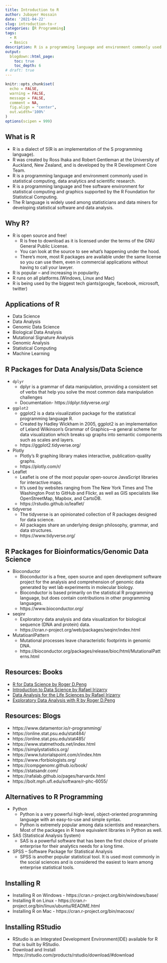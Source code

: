 ```yaml
---
title: Introduction to R 
author: Jubayer Hossain
date: '2021-04-22'
slug: introduction-to-r
categories: [R Programming]
tags:
  - R 
  - Basics
description: R is a programming language and environment commonly used in statistical computing, data analytics and scientific research.
output:
  blogdown::html_page:
    toc: true
    toc_depth: 6
# draft: true
---
```


```r
knitr::opts_chunk$set(
  echo = FALSE,
  warning = FALSE,
  message = FALSE,
  comment = NA,
  fig.align = "center",
  out.width='100%'
)
options(scipen = 999)
```

## What is R{.t}
- R is a dialect of S(R is an implementation of the S programming language).  
- R was created by Ross Ihaka and Robert Gentleman at the University of Auckland, New
Zealand, and is developed by the R Development Core Team. 
- R is a programming language and environment commonly used in statistical computing, data analytics and scientific research. 
- R is a programming language and free software environment for statistical computing and graphics supported by the R Foundation for Statistical Computing. 
- The R language is widely used among statisticians and data miners for developing statistical software and data analysis.

## Why R?{.t}
- R is open source and free! 
  - R is free to download as it is licensed under the terms of the GNU General Public License.
  - You can look at the source to see what’s happening under the hood.
  - There’s more, most R packages are available under the same license so you can use them, even in     commercial applications without having to call your lawyer. 

- R is popular – and increasing in popularity. 
- R runs on all platforms.(Windows, Linux and Mac) 
- R is being used by the biggest tech giants(google, facebook, microsoft, twitter)

## Applications of R{.t}
- Data Science
- Data Analysis
- Genomic Data Science
- Biological Data Analysis
- Mutational Signature Analysis
- Genomic Analysis
- Statistical Computing
- Machine Learning


## R Packages for Data Analysis/Data Science{.t}
- `dplyr`
  - dplyr is a grammar of data manipulation, providing a consistent set of verbs that help you solve  the most common data manipulation challenges
  - Documentation- https://dplyr.tidyverse.org/
- `ggplot2`
  - ggplot2 is a data visualization package for the statistical programming language R.
  - Created by Hadley Wickham in 2005, ggplot2 is an implementation of Leland Wilkinson's Grammar of Graphics—a general scheme for data visualization which breaks up graphs into semantic components such as scales and layers.
  - https://ggplot2.tidyverse.org/

- Plotly 
  - Plotly's R graphing library makes interactive, publication-quality graphs. 
  - https://plotly.com/r/
- Leaflet 
  - Leaflet is one of the most popular open-source JavaScript libraries for interactive maps.
  - It’s used by websites ranging from The New York Times and The Washington Post to GitHub and Flickr, as well as GIS specialists like OpenStreetMap, Mapbox, and CartoDB.
  - https://rstudio.github.io/leaflet/

- tidyverse
  - The tidyverse is an opinionated collection of R packages designed for data science.
  - All packages share an underlying design philosophy, grammar, and data structures.
  - https://www.tidyverse.org/ 
  

## R Packages for Bioinformatics/Genomic Data Science{.t}
- Bioconductor
  - Bioconductor is a free, open source and open development software project for the analysis and comprehension of genomic data generated by wet lab experiments in molecular biology.
  - Bioconductor is based primarily on the statistical R programming language, but does contain contributions in other programming languages.
  - https://www.bioconductor.org/
- seqinr
  - Exploratory data analysis and data visualization for biological sequence (DNA and protein) data.
  - https://cran.r-project.org/web/packages/seqinr/index.html 
- MutatioanlPattern
  - Mutational processes leave characteristic footprints in genomic DNA.
  - https://bioconductor.org/packages/release/bioc/html/MutationalPatterns.html 
  
  
## Resources: Books {.t}
* [R for Data Science by Roger D.Peng ](https://bookdown.org/rdpeng/rprogdatascience/)
* [Introduction to Data Science by Rafael Irizarry](https://rafalab.github.io/dsbook/)
* [Data Analysis for the Life Sciences by Rafael Irizarry](https://rafalab.github.io/pagesharvardx.html)
* [Exploratory Data Analysis with R by Roger D.Peng ](https://bookdown.org/rdpeng/rprogdatascience/)

## Resources: Blogs{.t}
- https://www.datamentor.io/r-programming/
- https://online.stat.psu.edu/stat484/
- https://online.stat.psu.edu/stat485/
- https://www.statmethods.net/index.html
- https://simplystatistics.org/
- https://www.tutorialspoint.com/r/index.htm
- https://www.rforbiologists.org/
- https://compgenomr.github.io/book/
- https://statsandr.com/
- https://rafalab.github.io/pages/harvardx.html
- https://bolt.mph.ufl.edu/software/r-phc-6055/


## Alternatives to R Programming{.t}
- Python 
  - Python is a very powerful high-level, object-oriented programming language with an easy-to-use and simple syntax.
  - Python is extremely popular among data scientists and researchers. Most of the packages in R have equivalent libraries in Python as well.
  
- SAS (Statistical Analysis System)
  - SAS is a powerful software that has been the first choice of private enterprise for their analytics needs for a long time.

- SPSS – Software Package for Statistical Analysis
  - SPSS is another popular statistical tool. It is used most commonly in the social sciences and is considered the easiest to learn among enterprise statistical tools.


## Installing R {.t}
- Installing R on Windows -
https://cran.r-project.org/bin/windows/base/
- Installing R on Linux -
https://cran.r-project.org/bin/linux/ubuntu/README.html
- Installing R on Mac - 
https://cran.r-project.org/bin/macosx/

## Installing RStudio{.t}
- RStudio is an Integrated Development Environment(IDE) available for R that is built by RStudio. 
- Download and Install
https://rstudio.com/products/rstudio/download/#download
